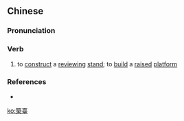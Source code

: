 {{also|筑台}}
==Chinese==
{{zh-forms|s=筑台}}

===Pronunciation===
{{zh-pron
|m=築tái
|c=zuk1 toi4
|cat=v
}}

===Verb===
{{zh-verb}}

# {{lb|zh|archaic}} to [[construct]] a [[review]]ing [[stand]]; to [[build]] a [[raised]] [[platform]]

===References===
* {{cite-book
|last=
|first=
|authorlink=
|coauthors=
|year=2007
|title=[[w:Hanyu Da Cidian|Hanyu Da Cidian 3.0]]
|language=Mandarin
|publisher=[[w:Commercial Press|Commercial Press]]
|location=[[Hong Kong]]
}}

[[ko:築臺]]